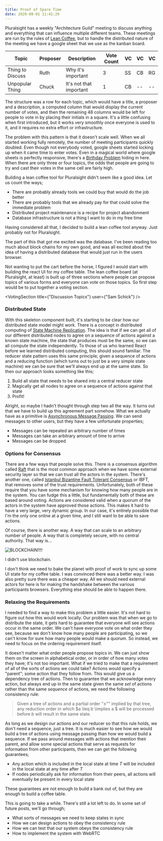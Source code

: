 ```yaml
---
title: Proof of Spare Time
date: 2020-08-01 11:41:29
---
```



Pluralsight has a weekly "Architecture Guild" meeting to discuss anything and everything that can influence multiple different teams. These meetings are run by the rules of [Lean Coffee](http://leancoffee.org/), but to handle the distributed nature of the meeting we have a google sheet that we use as the kanban board.

| Topic            | Proposer | Description             | Vote Count | VC  | VC  | VC  |
| ---------------- | -------- | ----------------------- | ---------- | --- | --- | --- |
| Thing to Discuss | Ruth     | Why it's important      | 3          | SS  | CB  | RG  |
| Unpopular Thing  | Chuck    | It's not that important | 1          | CB  | --  | --  |

The structure was a row for each topic, which would have a title, a proposer and a description, a computed column that would display the current number of votes, and then the remaining 48 columns would be left for people to vote in by placing their initials in a square. It's a little confusing when first introduced, but it works very smoothly once everyone is used to it, and it requires no extra effort or infrastructure.

The problem with this pattern is that it doesn't scale well. When we all started working fully remotely, the number of meeting participants quickly doubled. Even though not everybody voted, google sheets started locking up when it came time to enter votes. Even in a magical world where google sheets is perfectly responsive, there's a [Birthday Problem](https://en.wikipedia.org/wiki/Birthday_problem) hiding in here. When there are only three or four topics, the odds that people are going to try and cast their votes in the same cell are fairly high.

Building a lean coffee tool for Pluralsight didn't seem like a good idea. Let us count the ways;

- There are probably already tools we could buy that would do the job better
- There are probably tools that we already pay for that could solve the immediate problem
- Distributed project maintenance is a recipe for project abandonment
- Database infrastructure is not a thing I want to do in my free time

Having considered all that, I decided to build a lean coffee tool anyway. Just probably not for Pluralsight.

The part of this that got me excited was the database. I've been reading too much about block chains for my own good, and was all excited about the idea of having a distributed database that would just run in the users browser.

Not wanting to put the cart before the horse, I figured I would start with building the react UI for my coffee table. The lean coffee board (at Pluralsight, at least) is built up of three sections where people can propose topics of various forms and everyone can vote on those topics. So first step would be to put together a voting section.

<VotingSection title={"Discussion Topics"} user={"Sam Schick"} />

### Distributed State

With this skeleton component built, it's starting to be clear how our distributed state model might work. There is a concept in distributed computing of [State Machine Replication](https://en.wikipedia.org/wiki/State_machine_replication). The idea is that if we can get all of our different distributed nodes to agree on a sequence of actions against a known state machine, the state that produces must be the same, so we can all compute the state independently. To those of us who learned React before we learned distributed computing, this should sound familiar. The reducer state pattern uses this same principle; given a sequence of actions and a reducing function (which turns out to just be a very simple state machine) we can be sure that we'll always end up at the same state. So then our approach looks something like this;

1. Build all state that needs to be shared into a central reducer state
2. Magically get all nodes to agree on a sequence of actions against that state
3. Profit!

Alright, so maybe I hadn't thought through step two all the way. It turns out that we have to build up this agreement part somehow. What we actually have as a primitive is [Asynchronous Message Passing](https://en.wikipedia.org/wiki/Message_passing). We can send messages to other users, but they have a few unfortunate properties;

- Messages can be repeated an arbitrary number of times
- Messages can take an arbitrary amount of time to arrive
- Messages can be dropped

### Options for Consensus

There are a few ways that people solve this. There is a consensus algorithm called [Raft](http://thesecretlivesofdata.com/raft/) that is the most common approach when we have some external security layer so that we can trust all the actors in the system. There's another one, called [Istanbul Bizantine Fault Tolerant Consensus](https://docs.goquorum.com/en/latest/Consensus/ibft/ibft/) or IBFT, that removes some of the trust requirements. Unfortunately, both of these require that you have some mechanism for knowing how many people are in the system. You can fudge this a little, but fundamentally both of these are based around voting. Actions are considered valid when a quorum of the actors in the system have approved those actions. This makes it hard to have a very large, very dynamic group. In our case, it's entirely possible that I'm the only one online at a given time, and I still want to be able to save actions.

Of course, there is another way. A way that can scale to an arbitrary number of people. A way that is completely secure, with no central authority. That way is...

![BLOCKCHAIN!!!!](../images/blockchain.jpg)

I didn't use blockchain.

I don't think we need to bake the planet with proof of work to sync up some UI state for my coffee table. I was convinced there was a better way. I was also pretty sure there was a cheaper way. All we should need external actors for here is for making the handshake between the various participants browsers. Everything else should be able to happen there.

### Relaxing the Requirements

I needed to find a way to make this problem a little easier. It's not hard to figure out how this would work locally. Our problem was that when we go to distribute the state, it gets hard to guarantee that everyone will see actions occur in the same order. We can't have everyone vote on what order they see, because we don't know how many people are participating, so we can't know for sure how many people would make a quorum. So instead, we need to focus on the ordering requirement itself.

It doesn't matter what order people propose topics in. We can just show them on the screen in alphabetical order, or in order of how many votes they have; it's not too important. What if we tried to make that a requirement of all of the sorts of actions we could take? Actions would specify a "parent"; some action that they follow from. This would give us a dependency tree of actions. Then to guarantee that we acknowledge every action, but always end up in the same state given the same _set_ of actions rather than the same _sequence_ of actions, we need the following consistency rule:

> Given a tree of actions and a partial order "$\leq$"" implied by that tree, any reduction order in which $a \leq b \implies a $ will be processed before $b$ will result in the same state.

As long as we design our actions and our reducer so that this rule holds, we don't need a sequence, just a tree. It is much easier to see how we would build a tree of actions using message passing than how we would build a sequence. If we pass around messages with actions that mention their parent, and allow some special actions that serve as requests for information from other participants, then we can get the following guarantees;

- Any action which is included in the local state at time $T$ will be included in the local state at any time after $T$
- If nodes periodically ask for information from their peers, all actions will eventually be present in every local state

These guarantees are not enough to build a bank out of, but they are enough to build a coffee table.

This is going to take a while. There's still a lot left to do. In some set of future posts, we'll go through;

- What sorts of messages we need to keep states in sync
- How we can design actions to obey the consistency rule
- How we can test that our system obeys the consistency rule
- How to implement the system with WebRTC
